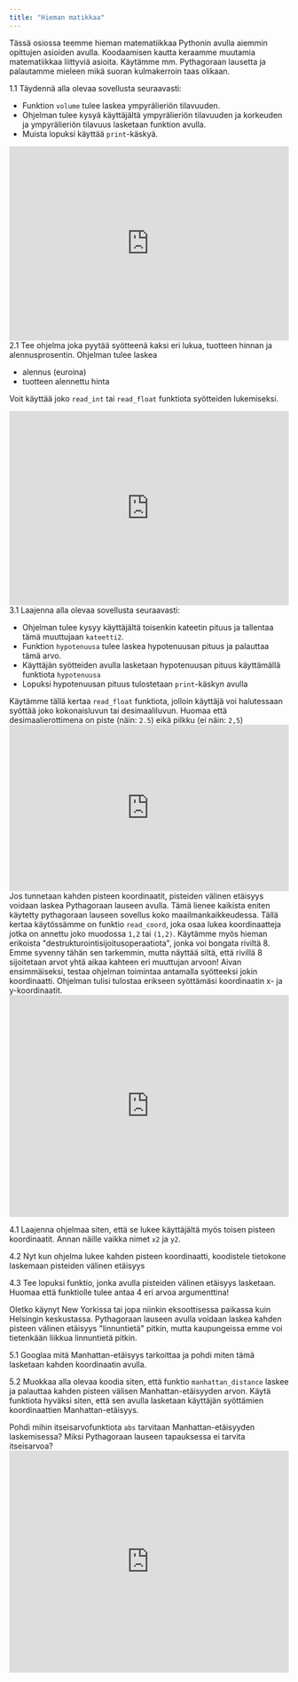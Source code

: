 ```yaml
---
title: "Hieman matikkaa"
---
```


Tässä osiossa teemme hieman matematiikkaa Pythonin avulla aiemmin opittujen asioiden avulla. Koodaamisen kautta keraamme muutamia matematiikkaa liittyviä asioita. Käytämme
mm. Pythagoraan lausetta ja palautamme mieleen mikä suoran kulmakerroin taas olikaan.

<Segment title="1. Ympyrälieriön tilavuus">
<Task>1.1</Task>
Täydennä alla olevaa sovellusta seuraavasti:

* Funktion <code>volume</code> tulee laskea ympyrälieriön tilavuuden.
* Ohjelman tulee kysyä käyttäjältä ympyrälieriön tilavuuden ja korkeuden ja ympyrälieriön tilavuus lasketaan funktion avulla.
* Muista lopuksi käyttää <code>print</code>-käskyä.

<iframe src="https://trinket.io/embed/python3/80ec6b493b" width="100%" height="350" frameborder="0" marginwidth="0" marginheight="0" allowfullscreen></iframe>
</Segment>

<Segment title="2. Alennettu hinta">
<Task>2.1</Task>
Tee ohjelma joka pyytää syötteenä kaksi eri lukua, tuotteen hinnan ja alennusprosentin. Ohjelman tulee laskea

* alennus (euroina)
* tuotteen alennettu hinta

Voit käyttää joko <code>read_int</code> tai <code>read_float</code> funktiota syötteiden lukemiseksi.
<iframe src="https://trinket.io/embed/python3/97e8e92056?runOption=run" width="100%" height="350" frameborder="0" marginwidth="0" marginheight="0" allowfullscreen></iframe>

</Segment>

<Segment title="3. Pythagoraan lause">
<Task>3.1</Task>
Laajenna alla olevaa sovellusta seuraavasti:


* Ohjelman tulee kysyy käyttäjältä toisenkin kateetin pituus ja tallentaa tämä muuttujaan <code>kateetti2</code>.
* Funktion <code>hypotenuusa</code> tulee laskea hypotenuusan pituus ja palauttaa tämä arvo.
* Käyttäjän syötteiden avulla lasketaan hypotenuusan pituus käyttämällä funktiota <code>hypotenuusa</code>
* Lopuksi hypotenuusan pituus tulostetaan <code>print</code>-käskyn avulla 

<Obs>
Käytämme tällä kertaa <code>read_float</code> funktiota, jolloin käyttäjä voi halutessaan syöttää joko kokonaisluvun tai desimaaliluvun. Huomaa että
desimaalierottimena on piste (näin: <code>2.5</code>) eikä pilkku (ei näin: <code>2,5</code>)
</Obs>
<iframe src="https://trinket.io/embed/python3/f78f142beb?runOption=run" width="100%" height="300" frameborder="0" marginwidth="0" marginheight="0" allowfullscreen></iframe>
</Segment>

<Segment title="4. Kahden pisteen välinen etäisyys">
Jos tunnetaan kahden pisteen koordinaatit, pisteiden välinen etäisyys voidaan laskea Pythagoraan lauseen avulla. Tämä lienee kaikista eniten käytetty
pythagoraan lauseen sovellus koko maailmankaikkeudessa.
<Obs>
Tällä kertaa käytössämme on funktio <code>read_coord</code>, joka osaa lukea koordinaatteja jotka on annettu joko muodossa <code>1,2</code> tai <code>(1,2)</code>. Käytämme
myös hieman erikoista "destrukturointisijoitusoperaatiota", jonka voi bongata riviltä 8. Emme syvenny tähän sen tarkemmin, mutta näyttää siltä, että
rivillä 8 sijoitetaan arvot yhtä aikaa kahteen eri muuttujan arvoon!
</Obs>
Aivan ensimmäiseksi, testaa ohjelman toimintaa antamalla syötteeksi jokin koordinaatti. Ohjelman tulisi tulostaa erikseen syöttämäsi koordinaatin x- ja y-koordinaatit.
<iframe src="https://trinket.io/embed/python3/40bf843ca7?runOption=run" width="100%" height="400" frameborder="0" marginwidth="0" marginheight="0" allowfullscreen></iframe>

<Task>4.1</Task>
Laajenna ohjelmaa siten, että se lukee käyttäjältä myös toisen pisteen koordinaatit. Annan näille vaikka nimet <code>x2</code> ja <code>y2</code>.

<Task>4.2</Task>
Nyt kun ohjelma lukee kahden pisteen koordinaatti, koodistele tietokone laskemaan pisteiden välinen etäisyys

<Task>4.3</Task>
Tee lopuksi funktio, jonka avulla pisteiden välinen etäisyys lasketaan. Huomaa että funktiolle tulee antaa 4 eri arvoa argumenttina!
</Segment>

<Segment title=". Manhattan-etäisyys">

Oletko käynyt New Yorkissa tai jopa niinkin eksoottisessa paikassa kuin Helsingin keskustassa. Pythagoraan lauseen avulla voidaan laskea kahden pisteen välinen etäisyys
"linnuntietä" pitkin, mutta kaupungeissa emme voi tietenkään liikkua linnuntietä pitkin.

<Task>5.1</Task>
Googlaa mitä Manhattan-etäisyys tarkoittaa ja pohdi miten tämä lasketaan kahden koordinaatin avulla.

<Task>5.2</Task>
Muokkaa alla olevaa koodia siten, että funktio <code>manhattan_distance</code> laskee ja palauttaa kahden pisteen välisen Manhattan-etäisyyden arvon. Käytä funktiota
hyväksi siten, että sen avulla lasketaan käyttäjän syöttämien koordinaattien Manhattan-etäisyys.


<Obs>
Pohdi mihin itseisarvofunktiota <code>abs</code> tarvitaan Manhattan-etäisyyden laskemisessa? Miksi Pythagoraan lauseen tapauksessa ei tarvita itseisarvoa?
</Obs>
<iframe src="https://trinket.io/embed/python3/640b2f64a1?runOption=run" width="100%" height="400" frameborder="0" marginwidth="0" marginheight="0" allowfullscreen></iframe>
</Segment>

